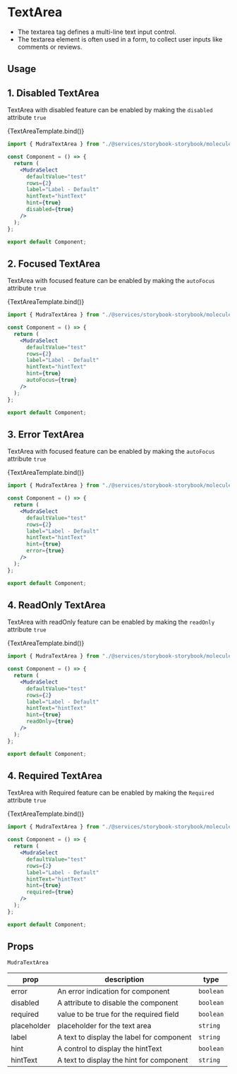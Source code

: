 

<Meta title="Molecules/Mudra TextArea" component={MudraTextArea} />


# TextArea

- The textarea tag defines a multi-line text input control.
- The textarea element is often used in a form, to collect user inputs like comments or reviews.

## Usage

## 1. Disabled TextArea

TextArea with disabled feature can be enabled by making the `disabled` attribute `true`

<Canvas>
  <Story
    name="Disabled TextArea"
    args={{
      defaultValue: "test",
      rows: 2,
      label: "Label - Default",
      hintText: "hintText",
      hint: true,
      disabled: true,
    }}
  >
    {TextAreaTemplate.bind()}
  </Story>
</Canvas>

```jsx
import { MudraTextArea } from "./@services/storybook-storybook/molecules/mudraTextArea";

const Component = () => {
  return (
    <MudraSelect
      defaultValue="test"
      rows={2}
      label="Label - Default"
      hintText="hintText"
      hint={true}
      disabled={true}
    />
  );
};

export default Component;
```

## 2. Focused TextArea

TextArea with focused feature can be enabled by making the `autoFocus` attribute `true`

<Canvas>
  <Story
    name="Focused TextArea"
    args={{
      placeholder: "placeholder",
      rows: 2,
      label: "Label - Default",
      hintText: "hintText",
      hint: true,
      autoFocus: true,
    }}
  >
    {TextAreaTemplate.bind()}
  </Story>
</Canvas>

```jsx
import { MudraTextArea } from "./@services/storybook-storybook/molecules/mudraTextArea";

const Component = () => {
  return (
    <MudraSelect
      defaultValue="test"
      rows={2}
      label="Label - Default"
      hintText="hintText"
      hint={true}
      autoFocus={true}
    />
  );
};

export default Component;
```

## 3. Error TextArea

TextArea with focused feature can be enabled by making the `autoFocus` attribute `true`

<Canvas>
  <Story
    name="Error TextArea"
    args={{
      defaultValue: "test",
      rows: 2,
      label: "Label - Default",
      hintText: "hintText",
      hint: true,
      error: true,
    }}
  >
    {TextAreaTemplate.bind()}
  </Story>
</Canvas>

```jsx
import { MudraTextArea } from "./@services/storybook-storybook/molecules/mudraTextArea";

const Component = () => {
  return (
    <MudraSelect
      defaultValue="test"
      rows={2}
      label="Label - Default"
      hintText="hintText"
      hint={true}
      error={true}
    />
  );
};

export default Component;
```

## 4. ReadOnly TextArea

TextArea with readOnly feature can be enabled by making the `readOnly` attribute `true`

<Canvas>
  <Story
    name="ReadOnly TextArea"
    args={{
      defaultValue: "test",
      rows: 2,
      label: "Label - Default",
      hintText: "hintText",
      hint: true,
      readOnly: true,
    }}
  >
    {TextAreaTemplate.bind()}
  </Story>
</Canvas>

```jsx
import { MudraTextArea } from "./@services/storybook-storybook/molecules/mudraTextArea";

const Component = () => {
  return (
    <MudraSelect
      defaultValue="test"
      rows={2}
      label="Label - Default"
      hintText="hintText"
      hint={true}
      readOnly={true}
    />
  );
};

export default Component;
```

## 4. Required TextArea

TextArea with Required feature can be enabled by making the `Required` attribute `true`

<Canvas>
  <Story
    name="Required TextArea"
    args={{
      defaultValue: "test",
      rows: 2,
      label: "Label - Default",
      hintText: "hintText",
      hint: true,
      required: true,
    }}
  >
    {TextAreaTemplate.bind()}
  </Story>
</Canvas>

```jsx
import { MudraTextArea } from "./@services/storybook-storybook/molecules/mudraTextArea";

const Component = () => {
  return (
    <MudraSelect
      defaultValue="test"
      rows={2}
      label="Label - Default"
      hintText="hintText"
      hint={true}
      required={true}
    />
  );
};

export default Component;
```

## Props

`MudraTextArea`

<div style={{overflowX: 'auto'}}>

| prop        | description                               | type      |
| ----------- | ----------------------------------------- | --------- |
| error       | An error indication for component         | `boolean` |
| disabled    | A attribute to disable the component      | `boolean` |
| required    | value to be true for the required field   | `boolean` |
| placeholder | placeholder for the text area             | `string`  |
| label       | A text to display the label for component | `string`  |
| hint        | A control to display the hintText         | `boolean` |
| hintText    | A text to display the hint for component  | `string`  |

</div>

